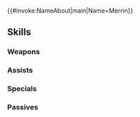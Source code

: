 {{#invoke:NameAbout|main|Name=Merrin}}{{HeroPage Tabs}}
{{Hero Infobox
|Name=Merrin
|Title=Suave Knight
|WeaponType=Red Sword
|MoveType=Cavalry
|Origin=Fire Emblem Engage
|Gender=Female
|actorEN=Cristina "Vee" Valenzuela
|actorJP=森なな子
|artist=たん旦
|randomStartTime=2024-10-17T07:00:00Z
|additionDate=September 17, 2024
|releaseDate=September 17, 2024
|poolDate=October 4, 2024
|poolRarities=5
|cv1=14
|cv2=500300
|TagID=メリン
|InternalID=1145
|Properties=
|description=A knight of Solm and Princess Timerra's retainer. She is a suave woman who cherishes animals. Appears in Fire Emblem Engage.
}}
{{Stats Page
|Lv1HP=17|Lv1ATK=10|Lv1SPD=8|Lv1DEF=12|Lv1RES=6
|GRHP=50|GRATK=80|GRSPD=90|GRDEF=55|GRRES=40
}}
==Skills==
===Weapons===
{{Weapons Table
|weapon1=Iron Sword
|weapon1Default=1
|weapon1Unlock=1
|weapon2=Steel Sword
|weapon2Default=2
|weapon2Unlock=2
|weapon3=Silver Sword
|weapon3Default=4
|weapon3Unlock=3
|weapon4=Suave Blade
|weapon4Default=5
|weapon4Unlock=5
}}
===Assists===
{{Assists Table
|assist1=Reposition
|assist1Default=4
|assist1Unlock=3
}}
===Specials===
{{Specials Table}}
===Passives===
{{Passives Table
|passiveB1=Spd/Def Link 1
|passiveB2=Spd/Def Link 2
|passiveB3=Spd/Def Link 3
|passiveB4=Spd/Def Link 4
|passiveB1Unlock=2
|passiveB2Unlock=3
|passiveB3Unlock=4
|passiveB4Unlock=5
|passiveC1=Even Atk Wave 1
|passiveC2=Even Atk Wave 2
|passiveC3=Even Atk Wave 3
|passiveC4=Even Atk Wave N
|passiveC1Unlock=2
|passiveC2Unlock=3
|passiveC3Unlock=4
|passiveC4Unlock=5
}}
{{Heroes Navbox}}